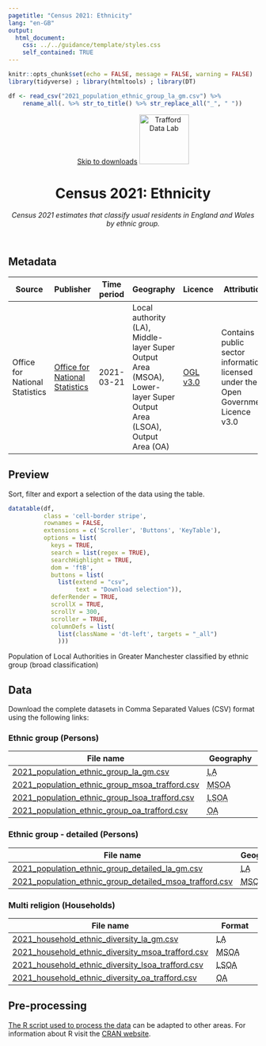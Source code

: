 ```yaml
---
pagetitle: "Census 2021: Ethnicity"
lang: "en-GB"
output:
  html_document:
    css: ../../guidance/template/styles.css
    self_contained: TRUE
---
```


```r
knitr::opts_chunk$set(echo = FALSE, message = FALSE, warning = FALSE)
library(tidyverse) ; library(htmltools) ; library(DT) 

df <- read_csv("2021_population_ethnic_group_la_gm.csv") %>%
    rename_all(. %>% str_to_title() %>% str_replace_all("_", " "))
```
<header>
<span id="a11yNav"><a href="#downloads" class="themeBlockDark">Skip to downloads</a></span>
<a href="https://www.trafforddatalab.io/data.html"><img src="https://www.trafforddatalab.io/assets/logo/trafforddatalab_logo.svg" alt="Trafford Data Lab" aria-label="Return to Trafford Data Lab data page" width="100" class="traffordDataLabLogo"/></a>

<h1>Census 2021: Ethnicity</h1>
*Census 2021 estimates that classify usual residents in England and Wales by ethnic group.*

</header>

<main>
<h2>Metadata</h2>

<table id="metadata" class="table table-condensed">
  <thead>
    <tr class="header">
      <th>Source</th>
      <th>Publisher</th>
      <th>Time period</th>
      <th>Geography</th>
      <th>Licence</th>
      <th>Attribution</th>
      <th>Last updated</th>
    </tr>
  </thead>
  <tr>
    <td>Office for National Statistics</td>
    <td><a href="https://www.ons.gov.uk/census" target="_blank">Office for National Statistics</a></td>
    <td><time datetime="2021-03-21">2021-03-21</time></td>
    <td>Local authority (<abbr>LA<abbr>), Middle-layer Super Output Area (<abbr>MSOA</abbr>), Lower-layer Super Output Area (<abbr>LSOA</abbr>), Output Area (<abbr>OA</abbr>)</td>
    <td><a href="http://www.nationalarchives.gov.uk/doc/open-government-licence/version/3/" target="_blank">OGL v3.0</a></td>
    <td>Contains public sector information licensed under the Open Government Licence v3.0</td>
    <td><time datetime="2022-12-07">2022-12-07</time></td>
  </tr>
</table>

<h2>Preview</h2>
Sort, filter and export a selection of the data using the table.

```r
datatable(df, 
          class = 'cell-border stripe',
          rownames = FALSE, 
          extensions = c('Scroller', 'Buttons', 'KeyTable'),
          options = list(
            keys = TRUE,
            search = list(regex = TRUE),
            searchHighlight = TRUE,
            dom = 'ftB',
            buttons = list(
              list(extend = "csv", 
                   text = "Download selection")),
            deferRender = TRUE,
            scrollX = TRUE,
            scrollY = 300,
            scroller = TRUE,
            columnDefs = list(
              list(className = 'dt-left', targets = "_all")
              )))
```
<div id="tableFooterTitle">Population of Local Authorities in Greater Manchester classified by ethnic group (broad classification)</div>

<h2>Data</h2>
<span id ="downloads">Download the complete datasets in Comma Separated Values (<abbr>CSV</abbr>) format using the following links:</span>

<h3>Ethnic group (Persons)</h3>
|File name |Geography |
|---|---|
|[2021_population_ethnic_group_la_gm.csv](2021_population_ethnic_group_la_gm.csv) |<abbr title="Local Authority">LA</abbr> |
|[2021_population_ethnic_group_msoa_trafford.csv](2021_population_ethnic_group_msoa_trafford.csv) |<abbr title="Middle-layer Super Output Area">MSOA</abbr> |
|[2021_population_ethnic_group_lsoa_trafford.csv](2021_population_ethnic_group_lsoa_trafford.csv) |<abbr title="Lower-layer Super Output Area">LSOA</abbr> |
|[2021_population_ethnic_group_oa_trafford.csv](2021_population_ethnic_group_oa_trafford.csv) |<abbr title="Output Area">OA</abbr> |

<h3>Ethnic group - detailed (Persons)</h3>
|File name |Geography |
|---|---|
|[2021_population_ethnic_group_detailed_la_gm.csv](2021_population_ethnic_group_detailed_la_gm.csv) |<abbr title="Local Authority">LA</abbr> |
|[2021_population_ethnic_group_detailed_msoa_trafford.csv](2021_population_ethnic_group_detailed_msoa_trafford.csv) |<abbr title="Middle-layer Super Output Area">MSOA</abbr> |

<h3>Multi religion (Households)</h3>
|File name |Format |
|---|---|
|[2021_household_ethnic_diversity_la_gm.csv](2021_household_ethnic_diversity_la_gm.csv) |<abbr title="Local Authority">LA</abbr> |
|[2021_household_ethnic_diversity_msoa_trafford.csv](2021_household_ethnic_diversity_msoa_trafford.csv) |<abbr title="Middle-layer Super Output Area">MSOA</abbr> |
|[2021_household_ethnic_diversity_lsoa_trafford.csv](2021_household_ethnic_diversity_lsoa_trafford.csv) |<abbr title="Lower-layer Super Output Area">LSOA</abbr> |
|[2021_household_ethnic_diversity_oa_trafford.csv](2021_household_ethnic_diversity_oa_trafford.csv) |<abbr title="Output Area">OA</abbr> |

<h2>Pre-processing</h2>
[The R script used to process the data](pre-processing.R) can be adapted to other areas. For information about R visit the <a href="https://cran.r-project.org" target="_blank">CRAN website</a>.

</main>

<script>
  // Fixes to dynamic elements created by DataTables to improve accessibility
  var removeElFn = setInterval(removeElement, 1000);
  
  function removeElement() {
    try {
      var el = document.getElementsByClassName("dataTables_scrollBody")[0].childNodes[0];
      el.removeChild(el.childNodes[0]); // Remove unwanted hidden text element from table - causing accessibility alert as it has no label
      
      el.parentNode.setAttribute('tabindex', '0');  // add attribute allowing keyboard users to access scrollable area
      
      clearInterval(removeElFn);  // cancel any further calls to this function as we have completed all actions
    }
    catch(e) {
      // form element 'el' doesn't exist yet so setInterval will call the function again until it does
    }
  }
</script>